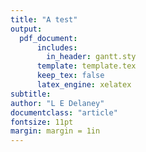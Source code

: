 ```yaml
---
title: "A test"
output:
  pdf_document:
      includes:
        in_header: gantt.sty
      template: template.tex
      keep_tex: false 
      latex_engine: xelatex
subtitle: 
author: "L E Delaney"
documentclass: "article"
fontsize: 11pt
margin: margin = 1in
---
```


  \scalebox{0.8}{
  \begin{gantt}[xunitlength=0.5cm,fontsize=\small,titlefontsize=\small,drawledgerline=true]{10}{48}
    \begin{ganttitle}
      \titleelement{2009}{7}
      \numtitle{2010}{1}{2012}{12}
      \titleelement{2013}{5}
    \end{ganttitle}
    \begin{ganttitle}
      \numtitle{6}{1}{12}{1}
      \numtitle{1}{1}{12}{1}
      \numtitle{1}{1}{12}{1}
      \numtitle{1}{1}{12}{1}
      \numtitle{1}{1}{5}{1}
    \end{ganttitle}
    \ganttbar{task 1}{2}{17}
    \ganttgroup{a group of tasks}{6}{18}
    \ganttbar{task 2}{5}{10}
    \ganttbar[pattern=crosshatch,color=blue]{task 3}{15}{3}
    \ganttbar{task 4}{20}{3}
    \ganttcon{15}{4}{20}{6}
    \ganttbar{task 5}{15}{5}
    \ganttbarcon[color=red]{task 6}{20}{5}
    \ganttbarcon{task 7}{30}{5}
  \end{gantt}
  }